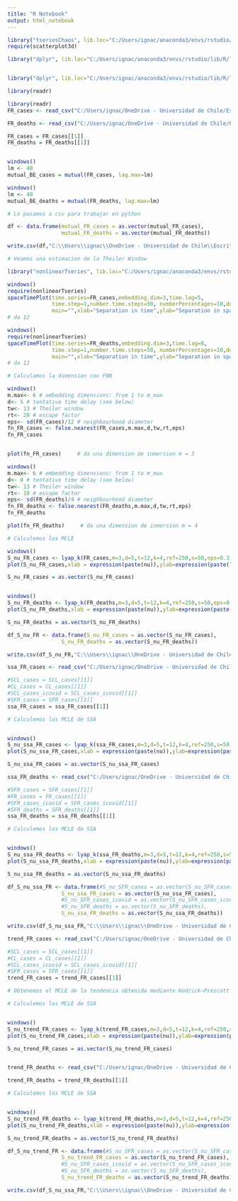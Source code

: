 ```yaml
---
title: "R Notebook"
output: html_notebook
---
```



```r
library("tseriesChaos", lib.loc="C:/Users/ignac/anaconda3/envs/rstudio/lib/R/library")
require(scatterplot3d)

library("dplyr", lib.loc="C:/Users/ignac/anaconda3/envs/rstudio/lib/R/library")


library("dplyr", lib.loc="C:/Users/ignac/anaconda3/envs/rstudio/lib/R/library")

library(readr)
```

```r
library(readr)
FR_cases <- read_csv("C:/Users/ignac/OneDrive - Universidad de Chile/Escritorio/Modelamietno Matematico/Chaos-Presence-SARS-CoV-II/FR_cases")

FR_deaths <- read_csv("C:/Users/ignac/OneDrive - Universidad de Chile/Escritorio/Modelamietno Matematico/Chaos-Presence-SARS-CoV-II/FR_deaths")

FR_cases = FR_cases[[1]]
FR_deaths = FR_deaths[[1]]


windows()
lm <- 40
mutual_BE_cases = mutual(FR_cases, lag.max=lm)

windows()
lm <- 40
mutual_BE_deaths = mutual(FR_deaths, lag.max=lm)

# Lo pasamos a csv para trabajar en python

df <- data.frame(mutual_FR_cases = as.vector(mutual_FR_cases),
                 mutual_FR_deaths = as.vector(mutual_FR_deaths))

write.csv(df,"C:\\Users\\ignac\\OneDrive - Universidad de Chile\\Escritorio\\Modelamietno Matematico\\Chaos-Presence-SARS-CoV-II\\data_para_R\\AMI_FR.csv", row.names = FALSE)
```

```r
# Veamos una estimacion de la Theiler Window

library("nonlinearTseries", lib.loc="C:/Users/ignac/anaconda3/envs/rstudio/lib/R/library")

windows()
require(nonlinearTseries)
spaceTimePlot(time.series=FR_cases,embedding.dim=3,time.lag=5,
              time.step=1,number.time.steps=50, numberPercentages=10,do.plot=TRUE,
              main="",xlab="Separation in time",ylab="Separation in space")
# da 12

windows()
require(nonlinearTseries)
spaceTimePlot(time.series=FR_deaths,embedding.dim=3,time.lag=8,
              time.step=1,number.time.steps=50, numberPercentages=10,do.plot=TRUE,
              main="",xlab="Separation in time",ylab="Separation in space")
# da 12

```

```r
# Calculamos la dimension con FNN

windows()
m.max<- 6 # embedding dimensions: from 1 to m_max
d<- 5 # tentative time delay (see below)
tw<- 13 # Theiler window
rt<- 20 # escape factor
eps<- sd(FR_cases)/12 # neighbourhood diameter
fn_FR_cases <- false.nearest(FR_cases,m.max,d,tw,rt,eps)
fn_FR_cases


plot(fn_FR_cases)     # da una dimension de inmersion m = 3

windows()
m.max<- 6 # embedding dimensions: from 1 to m_max
d<- 8 # tentative time delay (see below)
tw<- 13 # Theiler window
rt<- 10 # escape factor
eps<- sd(FR_deaths)/4 # neighbourhood diameter
fn_FR_deaths <- false.nearest(FR_deaths,m.max,d,tw,rt,eps)
fn_FR_deaths

plot(fn_FR_deaths)     # da una dimension de inmersion m = 4

```

```r
# Calculemos los MCLE

windows()
S_nu_FR_cases <- lyap_k(FR_cases,m=3,d=5,t=12,k=4,ref=250,s=50,eps=0.3)
plot(S_nu_FR_cases,xlab = expression(paste(nu)),ylab=expression(paste("S",(nu))))

S_nu_FR_cases = as.vector(S_nu_FR_cases)


windows()
S_nu_FR_deaths <- lyap_k(FR_deaths,m=3,d=5,t=12,k=4,ref=250,s=50,eps=0.3)
plot(S_nu_FR_deaths,xlab = expression(paste(nu)),ylab=expression(paste("S",(nu))))

S_nu_FR_deaths = as.vector(S_nu_FR_deaths)
```

```r
df_S_nu_FR <- data.frame(S_nu_FR_cases = as.vector(S_nu_FR_cases),
                 S_nu_FR_deaths = as.vector(S_nu_FR_deaths))

write.csv(df_S_nu_FR,"C:\\Users\\ignac\\OneDrive - Universidad de Chile\\Escritorio\\Modelamietno Matematico\\Chaos-Presence-SARS-CoV-II\\data_para_R\\S_nu_FR.csv", row.names = FALSE)

```




```r
ssa_FR_cases <- read_csv("C:/Users/ignac/OneDrive - Universidad de Chile/Escritorio/Modelamietno Matematico/Chaos-Presence-SARS-CoV-II/ssa_FR_cases")

#SCL_cases = SCL_cases[[1]]
#CL_cases = CL_cases[[1]]
#SCL_cases_icovid = SCL_cases_icovid[[1]]
#SFR_cases = SFR_cases[[1]]
ssa_FR_cases = ssa_FR_cases[[1]]

```

```r
# Calculemos los MCLE de SSA


windows()
S_nu_ssa_FR_cases <- lyap_k(ssa_FR_cases,m=3,d=5,t=12,k=4,ref=250,s=50,eps=0.3)
plot(S_nu_ssa_FR_cases,xlab = expression(paste(nu)),ylab=expression(paste("S",(nu))))

S_nu_ssa_FR_cases = as.vector(S_nu_ssa_FR_cases)
```

```r
ssa_FR_deaths <- read_csv("C:/Users/ignac/OneDrive - Universidad de Chile/Escritorio/Modelamietno Matematico/Chaos-Presence-SARS-CoV-II/ssa_FR_deaths")

#SFR_cases = SFR_cases[[1]]
#FR_cases = FR_cases[[1]]
#SFR_cases_icovid = SFR_cases_icovid[[1]]
#SFR_deaths = SFR_deaths[[1]]
ssa_FR_deaths = ssa_FR_deaths[[1]]

```
```r


# Calculemos los MCLE de SSA


windows()
S_nu_ssa_FR_deaths <- lyap_k(ssa_FR_deaths,m=3,d=5,t=12,k=4,ref=250,s=50,eps=0.3)
plot(S_nu_ssa_FR_deaths,xlab = expression(paste(nu)),ylab=expression(paste("S",(nu))))

S_nu_ssa_FR_deaths = as.vector(S_nu_ssa_FR_deaths)
```
```r

df_S_nu_ssa_FR <- data.frame(#S_nu_SFR_cases = as.vector(S_nu_SFR_cases),
                 S_nu_ssa_FR_cases = as.vector(S_nu_ssa_FR_cases),
                 #S_nu_SFR_cases_icovid = as.vector(S_nu_SFR_cases_icovid),
                 #S_nu_SFR_deaths = as.vector(S_nu_SFR_deaths),
                 S_nu_ssa_FR_deaths = as.vector(S_nu_ssa_FR_deaths))

write.csv(df_S_nu_ssa_FR,"C:\\Users\\ignac\\OneDrive - Universidad de Chile\\Escritorio\\Modelamietno Matematico\\Chaos-Presence-SARS-CoV-II\\data_para_R\\S_nu_ssa_FR.csv", row.names = FALSE)
```


```r
trend_FR_cases <- read_csv("C:/Users/ignac/OneDrive - Universidad de Chile/Escritorio/Modelamietno Matematico/Chaos-Presence-SARS-CoV-II/trend_FR_cases")

#SCL_cases = SCL_cases[[1]]
#CL_cases = CL_cases[[1]]
#SCL_cases_icovid = SCL_cases_icovid[[1]]
#SFR_cases = SFR_cases[[1]]
trend_FR_cases = trend_FR_cases[[1]]

```

```r
# Obtenemos el MCLE de la tendencia obtenida mediante Hodrick–Prescott decomposition

# Calculemos los MCLE de SSA


windows()
S_nu_trend_FR_cases <- lyap_k(trend_FR_cases,m=3,d=5,t=12,k=4,ref=250,s=50,eps=0.3)
plot(S_nu_trend_FR_cases,xlab = expression(paste(nu)),ylab=expression(paste("S",(nu))))

S_nu_trend_FR_cases = as.vector(S_nu_trend_FR_cases)


trend_FR_deaths <- read_csv("C:/Users/ignac/OneDrive - Universidad de Chile/Escritorio/Modelamietno Matematico/Chaos-Presence-SARS-CoV-II/trend_FR_deaths")

trend_FR_deaths = trend_FR_deaths[[1]]

```

```r


# Calculemos los MCLE de SSA


windows()
S_nu_trend_FR_deaths <- lyap_k(trend_FR_deaths,m=3,d=5,t=12,k=4,ref=250,s=50,eps=0.3)
plot(S_nu_trend_FR_deaths,xlab = expression(paste(nu)),ylab=expression(paste("S",(nu))))

S_nu_trend_FR_deaths = as.vector(S_nu_trend_FR_deaths)
```
```r

df_S_nu_trend_FR <- data.frame(#S_nu_SFR_cases = as.vector(S_nu_SFR_cases),
                 S_nu_trend_FR_cases = as.vector(S_nu_trend_FR_cases),
                 #S_nu_SFR_cases_icovid = as.vector(S_nu_SFR_cases_icovid),
                 #S_nu_SFR_deaths = as.vector(S_nu_SFR_deaths),
                 S_nu_trend_FR_deaths = as.vector(S_nu_trend_FR_deaths))

write.csv(df_S_nu_ssa_FR,"C:\\Users\\ignac\\OneDrive - Universidad de Chile\\Escritorio\\Modelamietno Matematico\\Chaos-Presence-SARS-CoV-II\\data_para_R\\S_nu_trend_FR.csv", row.names = FALSE)

```

